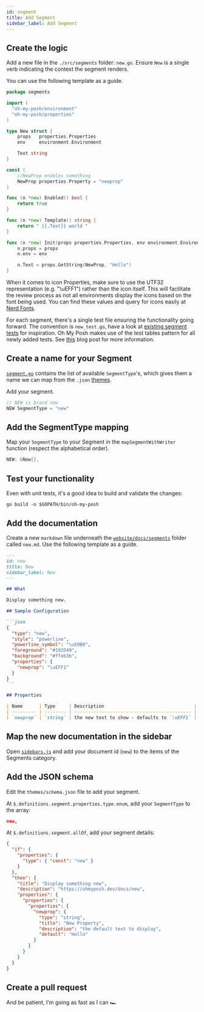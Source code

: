 ```yaml
---
id: segment
title: Add Segment
sidebar_label: Add Segment
---
```


## Create the logic

Add a new file in the `./src/segments` folder: `new.go`.
Ensure `New` is a single verb indicating the context the segment renders.

You can use the following template as a guide.

```go
package segments

import (
  "oh-my-posh/environment"
  "oh-my-posh/properties"
)

type New struct {
    props   properties.Properties
    env     environment.Environment

    Text string
}

const (
    //NewProp enables something
    NewProp properties.Property = "newprop"
)

func (n *new) Enabled() bool {
    return true
}

func (n *new) Template() string {
    return " {{.Text}} world "
}

func (n *new) Init(props properties.Properties, env environment.Environment) {
    n.props = props
    n.env = env

    n.Text = props.GetString(NewProp, "Hello")
}
```

When it comes to icon Properties, make sure to use the UTF32 representation (e.g. "\uEFF1") rather than the icon itself.
This will facilitate the review process as not all environments display the icons based on the font being used.
You can find these values and query for icons easily at [Nerd Fonts][nf-icons].

For each segment, there's a single test file ensuring the functionality going forward. The convention
is `new_test.go`, have a look at [existing segment tests][tests] for inspiration. Oh My Posh makes
use of the test tables pattern for all newly added tests. See [this][tables] blog post for more information.

## Create a name for your Segment

[`segment.go`][segment-go] contains the list of available `SegmentType`'s, which gives them a name we can map from the
`.json` [themes][themes].

Add your segment.

```go
// NEW is brand new
NEW SegmentType = "new"
```

## Add the SegmentType mapping

Map your `SegmentType` to your Segment in the `mapSegmentWithWriter` function (respect the alphabetical order).

```go
NEW: &New{},
```

## Test your functionality

Even with unit tests, it's a good idea to build and validate the changes:

```shell
go build -o $GOPATH/bin/oh-my-posh
```

## Add the documentation

Create a new `markdown` file underneath the [`website/docs/segments`][docs] folder called `new.md`.
Use the following template as a guide.

````markdown
---
id: new
title: New
sidebar_label: New
---

## What

Display something new.

## Sample Configuration

```json
{
  "type": "new",
  "style": "powerline",
  "powerline_symbol": "\uE0B0",
  "foreground": "#193549",
  "background": "#ffeb3b",
  "properties": {
    "newprop": "\uEFF1"
  }
}
```

## Properties

| Name      | Type     | Description                                 |
| --------- | -------- | ------------------------------------------- |
| `newprop` | `string` | the new text to show - defaults to `\uEFF1` |
````

## Map the new documentation in the sidebar

Open [`sidebars.js`][sidebars] and add your document id (`new`) to the items of the Segments category.

## Add the JSON schema

Edit the `themes/schema.json` file to add your segment.

At `$.definitions.segment.properties.type.enum`, add your `SegmentType` to the array:

```json
new,
```

At `$.definitions.segment.allOf`, add your segment details:

```json
{
  "if": {
    "properties": {
      "type": { "const": "new" }
    }
  },
  "then": {
    "title": "Display something new",
    "description": "https://ohmyposh.dev/docs/new",
    "properties": {
      "properties": {
        "properties": {
          "newprop": {
            "type": "string",
            "title": "New Property",
            "description": "the default text to display",
            "default": "Hello"
          }
        }
      }
    }
  }
}
```

## Create a pull request

And be patient, I'm going as fast as I can 🏎

[segment-go]: https://github.com/JanDeDobbeleer/oh-my-posh/blob/main/segment.go
[themes]: https://github.com/JanDeDobbeleer/oh-my-posh/tree/main/themes
[docs]: https://github.com/JanDeDobbeleer/oh-my-posh/tree/main/website/docs/segments
[sidebars]: https://github.com/JanDeDobbeleer/oh-my-posh/blob/main/website/sidebars.js
[nf-icons]: https://www.nerdfonts.com/cheat-sheet
[tests]: https://github.com/JanDeDobbeleer/oh-my-posh/blob/main/src/segments/az_test.go
[tables]: https://blog.alexellis.io/golang-writing-unit-tests/
